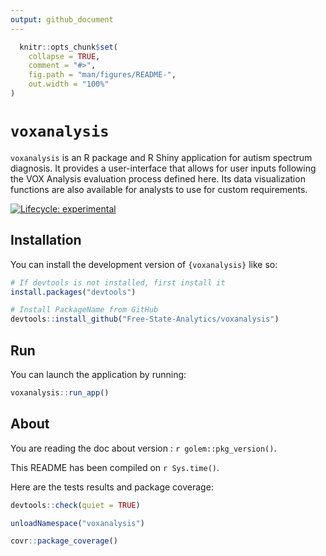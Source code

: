 ```yaml
---
output: github_document
---
```


<!-- README.md is generated from README.Rmd. Please edit that file -->

```r
  knitr::opts_chunk$set(
    collapse = TRUE,
    comment = "#>",
    fig.path = "man/figures/README-",
    out.width = "100%"
)
```

# `voxanalysis`

`voxanalysis` is an R package and R Shiny application for autism spectrum diagnosis. It provides a user-interface that allows for user inputs following the VOX Analysis evaluation process defined here. Its data visualization functions are also available for analysts to use for custom requirements.

<!-- badges: start -->
[![Lifecycle: experimental](https://img.shields.io/badge/lifecycle-experimental-orange.svg)](https://lifecycle.r-lib.org/articles/stages.html#experimental)
<!-- badges: end -->

## Installation

You can install the development version of `{voxanalysis}` like so:

```r
# If devtools is not installed, first install it
install.packages("devtools")

# Install PackageName from GitHub
devtools::install_github("Free-State-Analytics/voxanalysis")

```

## Run

You can launch the application by running:

```r
voxanalysis::run_app()
```

## About

You are reading the doc about version : `r golem::pkg_version()`.

This README has been compiled on `r Sys.time()`.

Here are the tests results and package coverage:

```r
devtools::check(quiet = TRUE)
```

```r
unloadNamespace("voxanalysis")
```

```r
covr::package_coverage()
```
